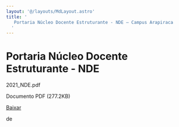 ```yaml
---
layout: '@/layouts/MdLayout.astro'
title: '
   Portaria Núcleo Docente Estruturante - NDE — Campus Arapiraca
  '
---
```






Portaria Núcleo Docente Estruturante \- NDE
===========================================












 2021\_NDE.pdf
   

 Documento PDF
 (277\.2KB)
 

<a class="btn btn-secondary download" href="https://arapiraca.ufal.br/graduacao/ciencia-da-computacao/documentos/portarias/portaria-nucleo-docente-estruturante-nde/%40%40download/file/2021_NDE.pdf">
 Baixar
</a>




























 de
 


















